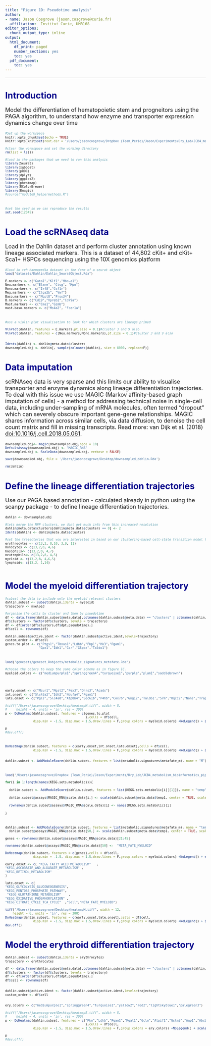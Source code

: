 ```yaml
---
title: "Figure 1D: Pseudotime analysis"
author: 
- name: Jason Cosgrove (jason.cosgrove@curie.fr)
  affiliation:  Institut Curie, UMR168
editor_options:
  chunk_output_type: inline
output:
  html_document:
    df_print: paged
    number_sections: yes
    toc: yes
  pdf_document:
    toc: yes
---
```

---

<style type="text/css">

body{ /* Normal  */
      font-size: 18px;
  }
td {  /* Table  */
  font-size: 8px;
}
h1.title {
  font-size: 38px;
  color: DarkRed;
}
h1 { /* Header 1 */
  font-size: 28px;
  color: DarkBlue;
}
h2 { /* Header 2 */
    font-size: 22px;
  color: DarkBlue;
}
h3 { /* Header 3 */
  font-size: 18px;
  font-family: "Times New Roman", Times, serif;
  color: DarkBlue;
}
code.r{ /* Code block */
    font-size: 10px;
}
pre { /* Code block - determines code spacing between lines */
    font-size: 14px;
}
</style>



# Introduction 
Model the differentiation of hematopoietic stem and progneitors using the PAGA algorithm, to understand how enzyme and transporter expression dynamics change over time

```r
#Set up the workspace
knitr::opts_chunk$set(echo = TRUE)
knitr::opts_knit$set(root.dir = '/Users/jasoncosgrove/Dropbox (Team_Perie)/Jason/Experiments/Dry_Lab/JCB4_metabolism_bioinformatics_pipeline')

#clear the workspace and set the working directory
rm(list = ls())

#load in the packages that we need to run this analysis
library(Seurat)
library(xgboost)
library(pROC)
library(dplyr)
library(ggplot2)
library(pheatmap)
library(RColorBrewer)
library(Rmagic)
#source("module8_helpermethods.R")



#set the seed so we can reproduce the results
set.seed(12345)

```



# Load the scRNAseq data

Load in the Dahlin dataset and perform cluster annotation using known lineage associated markers. This is a dataset of 44,802 cKit+ and cKit+ Sca1+ HSPCs sequencing using the 10X genomics platform

```r
#load in teh haemopedia dataset in the form of a seurat object
load("datasets/Dahlin/Dahlin_SeuratObject.Rda")

E.markers <- c("Gata1","Klf1","Hba-a1")
Neu.markers <- c("Elane", "Ctsg", "Mpo")
Mono.markers <- c("Irf8","Csf1r")
Meg.markers <- c("Itga2b", "Vwf")
Baso.markers <- c("Mcpt8","Prss34")
B.markers <- c("Cd19","Vpreb2","Cd79a")
Mast.markers <- c("Cma1","Gzmb")
mast.baso.markers <- c("Ms4a2", "Fcer1a")



#use a violin plot visualisation to look for which clusters are lineage primed

VlnPlot(dahlin, features = E.markers,pt.size = 0.1)#cluster 3 and 9 also
VlnPlot(dahlin, features = c(Neu.markers,Mono.markers),pt.size = 0.1)#cluster 3 and 9 also


Idents(dahlin) <- dahlin@meta.data$clusters
downsampled.obj <- dahlin[, sample(colnames(dahlin), size = 8000, replace=F)]

```



# Data imputation

scRNAseq data is very sparse and this limits our ability to visualise transporter and enzyme dynamics along lineage differentiation trajectories. To deal with this  issue we use MAGIC (Markov affinity-based graph imputation of cells) - a method for addressing technical noise in single-cell data, including under-sampling of mRNA molecules, often termed "dropout" which can severely obscure important gene-gene relationships. MAGIC shares information across similar cells, via data diffusion, to denoise the cell count matrix and fill in missing transcripts. Read more: van Dijk et al. (2018) <doi:10.1016/j.cell.2018.05.061>.
```r

downsampled.obj<- magic(downsampled.obj,npca = 10)
DefaultAssay(downsampled.obj) <- "MAGIC_RNA"
downsampled.obj <- ScaleData(downsampled.obj, verbose = FALSE)

save(downsampled.obj, file = '/Users/jasoncosgrove/Desktop/downsampled_dahlin.Rda')

rm(dahlin)

```



# Define the lineage differentiation trajectories

Use our PAGA based annotation - calculated already in python using the scanpy package - to define lineage differentiation trajectories.

```r



dahlin <- downsampled.obj

#lets merge the MPP clusters, we dont get much info from this increased resolution
dahlin@meta.data$clusters[dahlin@meta.data$clusters == 0] <- 2 
Idents(dahlin) <- dahlin@meta.data$clusters

#set the trajectories that you are interested in based on our clustering-based cell-state transition model from PAGA
erythrocytes <- c(13,2, 8,10, 3,9, 11)
monocytes <- c(13,2,8, 4,6)
basophils<- c(13,2,8, 4,7)
neutrophils<- c(13,2,8, 4,5)
myeloid <- c(13,2,8, 4,6,5)
lymphoid<- c(13,2, 1,14)



```



# Model the myeloid differentiation trajectory
```r



#subset the data to include only the myeloid relevant clusters
dahlin.subset <- subset(dahlin,idents = myeloid)
trajectory <- myeloid

#organise the cells by cluster and then by psuedotime
df <- data.frame(dahlin.subset@meta.data[,colnames(dahlin.subset@meta.data) == "clusters" | colnames(dahlin.subset@meta.data) == "dpt.pseudotime"])
df$clusters <- factor(df$clusters, levels = trajectory)
df <- df[order(df$clusters,df$dpt.pseudotime),]
df$cell <- rownames(df)

dahlin.subset@active.ident <- factor(dahlin.subset@active.ident,levels=trajectory)
custom_order <- df$cell
genes.to.plot <- c("Ptgs1","Tbxas1","Ldhb","Fbp1","Hk3","Pgam1",
                  "Gpx1","Idh1","Gsr","G6pdx","Taldo1")



load("genesets/geneset_Robjects/metabolic_signatures_metafate.Rda")

#choose the colors to keep the same color scheme as in figure 1C. 
myeloid.colors <- c("mediumpurple1","springgreen4","turquoise1","purple","plum1","saddlebrown")




early.onset <- c("Mcur1","Mgst2","Pex3","Dhrs3","Acads")
int.onset <- c("Slc43a2","Idh2","Ndufa4","Pgam1")
late.onset <- c("Pgls","Slc4a8","Atp8b4","Sec61b","P4hb","Cox7b","Gng12",'Taldo1',"Srm","Uqcc2","Nans","Trap1","Mgst2")

#tiff("/Users/jasoncosgrove/Desktop/heatmapM.tiff", width = 5, 
#     height = 4, units = 'in', res = 300)
p <- DoHeatmap(dahlin.subset, features = c(genes.to.plot
                                           ),cells = df$cell,
               disp.min = -1.5, disp.max = 1.5,draw.lines = F,group.colors = myeloid.colors) +NoLegend() + scale_fill_gradientn(colors = c("white","grey90","grey30","black")) + theme(text = element_text(size = 20)) 

p
#dev.off()



DoHeatmap(dahlin.subset, features = c(early.onset,int.onset,late.onset),cells = df$cell,
               disp.min = -1.5, disp.max = 1.5,draw.lines = F,group.colors = myeloid.colors) +NoLegend() + scale_fill_gradientn(colors = c("white","grey90","grey30","black")) + theme(text = element_text(size = 20)) 


dahlin.subset <- AddModuleScore(dahlin.subset, features = list(metabolic.signatures$metafate_m), name = "M")



load('/Users/jasoncosgrove/Dropbox (Team_Perie)/Jason/Experiments/Dry_Lab/JCB4_metabolism_bioinformatics_pipeline/genesets/geneset_Robjects/KEGG_metabolic.Rda')

for(i in 1:length(names(KEGG.sets.metabolic))){
  
  dahlin.subset <- AddModuleScore(dahlin.subset, features = list(KEGG.sets.metabolic[i][[1]]), name = "temp")
  
  dahlin.subset@assays$MAGIC_RNA@scale.data[i,] <- scale(dahlin.subset@meta.data$temp1, center = TRUE, scale = TRUE)
  
  rownames(dahlin.subset@assays$MAGIC_RNA@scale.data)[i] <- names(KEGG.sets.metabolic)[i]
  
}



dahlin.subset <- AddModuleScore(dahlin.subset, features = list(metabolic.signatures$metafate_m), name = "temp")
  dahlin.subset@assays$MAGIC_RNA@scale.data[50,] <- scale(dahlin.subset@meta.data$temp1, center = TRUE, scale = TRUE)

genes <- rownames(dahlin.subset@assays$MAGIC_RNA@scale.data)[21:45]

rownames(dahlin.subset@assays$MAGIC_RNA@scale.data)[50] <-  "META_FATE_MYELOID"

DoHeatmap(dahlin.subset, features = c(genes),cells = df$cell,
               disp.min = -1.5, disp.max = 1.5,draw.lines = F,group.colors = myeloid.colors) +NoLegend() + scale_fill_gradientn(colors = c("white","grey90","grey30","black")) + theme(text = element_text(size = 5)) 

early.onset <- c( "KEGG_FATTY_ACID_METABOLISM"   ,
"KEGG_ASCORBATE_AND_ALDARATE_METABOLISM" , 
"KEGG_RETINOL_METABOLISM"
)

late.onset <- c(
"KEGG_GLYCOLYSIS_GLUCONEOGENESIS", 
"KEGG_PENTOSE_PHOSPHATE_PATHWAY",
 "KEGG_GLUTATHIONE_METABOLISM"    ,                 
"KEGG_OXIDATIVE_PHOSPHORYLATION" ,
"KEGG_CITRATE_CYCLE_TCA_CYCLE"  ,"Sell","META_FATE_MYELOID")

tiff("/Users/jasoncosgrove/Desktop/heatmapM.tiff", width = 12, 
    height = 6, units = 'in', res = 300)
DoHeatmap(dahlin.subset, features = c(early.onset,late.onset),cells = df$cell,
               disp.min = -1.5, disp.max = 1.5,draw.lines = F,group.colors = myeloid.colors) +NoLegend() + scale_fill_gradientn(colors = c("white","grey90","grey30","black")) + theme(text = element_text(size = 10,face = "bold")) 
dev.off()

```

# Model the erythroid differentiation trajectory
```r

dahlin.subset <- subset(dahlin,idents = erythrocytes)
trajectory <- erythrocytes

df <- data.frame(dahlin.subset@meta.data[,colnames(dahlin.subset@meta.data) == "clusters" | colnames(dahlin.subset@meta.data) == "dpt.pseudotime"])
df$clusters <- factor(df$clusters, levels = trajectory)
df <- df[order(df$clusters,df$dpt.pseudotime),]
df$cell <- rownames(df)


dahlin.subset@active.ident <- factor(dahlin.subset@active.ident,levels=trajectory)
custom_order <- df$cell


ery.colors <- c("mediumpurple1","springgreen4","turquoise1","yellow2","red2","lightskyblue1","palegreen3")

#tiff("/Users/jasoncosgrove/Desktop/heatmapE.tiff", width = 5, 
#     height = 4, units = 'in', res = 300)
p <- DoHeatmap(dahlin.subset, features = c("Pkm","Ldhb","Pgam1","Mgat1","Gclm","Atpif1","Gstm5","Aqp1","Abcb10","Steap3","Uqcr11"
                                           ),cells = df$cell,
               disp.min = -1.5, disp.max = 1.5,draw.lines = F,group.colors = ery.colors) +NoLegend() + scale_fill_gradientn(colors = c("white","grey90","grey30","black")) + theme(text = element_text(size = 20)) 

p
#dev.off()




```







